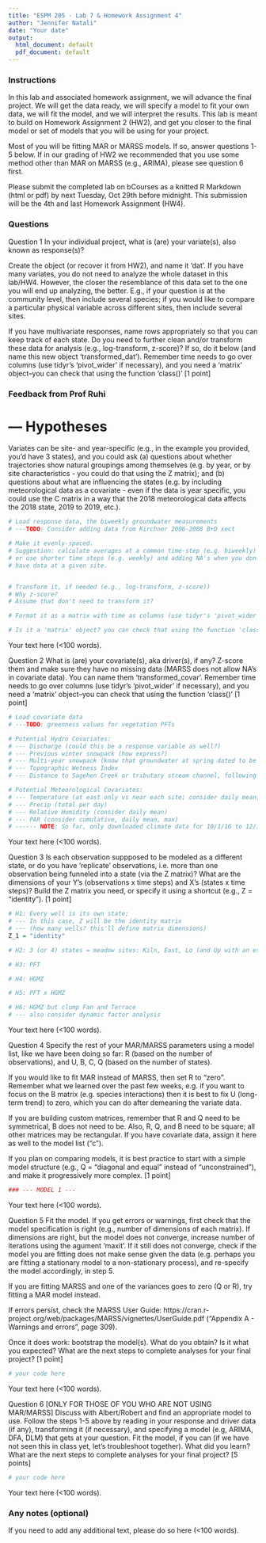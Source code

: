 ```yaml
---
title: "ESPM 205 - Lab 7 & Homework Assignment 4"
author: "Jennifer Natali"
date: "Your date"
output:
  html_document: default
  pdf_document: default
---
```


### Instructions
In this lab and associated homework assignment, we will advance the final project. We will get the data ready, we will specify a model to fit your own data, we will fit the model, and we will interpret the results. This lab is meant to build on Homework Assignment 2 (HW2), and get you closer to the final model or set of models that you will be using for your project. 

Most of you will be fitting MAR or MARSS models. If so, answer questions 1-5 below. If in our grading of HW2 we recommended that you use some method other than MAR on MARSS (e.g., ARIMA), please see question 6 first.

Please submit the completed lab on bCourses as a knitted R Markdown (html or pdf) by next Tuesday, Oct 29th before midnight. This submission will be the 4th and last Homework Assignment (HW4).

### Questions
Question 1
In your individual project, what is (are) your variate(s), also known as response(s)? 

Create the object (or recover it from HW2), and name it 'dat'. If you have many variates, you do not need to analyze the whole dataset in this lab/HW4. However, the closer the resemblance of this data set to the one you will end up analyzing, the better. E.g., if your question is at the community level, then include several species; if you would like to compare a particular physical variable across different sites, then include several sites. 

If you have multivariate responses, name rows appropriately so that you can keep track of each state. Do you need to further clean and/or transform these data for analysis (e.g., log-transform, z-score)? If so, do it below (and name this new object 'transformed_dat'). 
Remember time needs to go over columns (use tidyr's 'pivot_wider' if necessary), and you need a 'matrix' object--you can check that using the function 'class()'  [1 point]

### Feedback from Prof Ruhi

# --- Hypotheses
Variates can be site- and year-specific (e.g., in the example you provided, you'd have 3 states), and you could ask (a) questions about whether trajectories show natural groupings among themselves (e.g. by year, or by site characteristics - you could do that using the Z matrix); and (b) questions about what are influencing the states (e.g. by including meteorological data as a covariate - even if the data is year specific, you could use the C matrix in a way that the 2018 meteorological data affects the 2018 state, 2019 to 2019, etc.). 

```r
# Load response data, the biweekly groundwater measurements
# ---TODO: Consider adding data from Kirchner 2006-2008 B+D xect

# Make it evenly-spaced.
# Suggestion: calculate averages at a common time-step (e.g. biweekly)
# or use shorter time steps (e.g. weekly) and adding NA's when you don't 
# have data at a given site.


# Transform it, if needed (e.g., log-transform, z-score))
# Why z-score?
# Assume that don't need to transform it?

# Format it as a matrix with time as columns (use tidyr's 'pivot_wider' if necessary)

# Is it a 'matrix' object? you can check that using the function 'class()' 

```
Your text here (<100 words).



Question 2
What is (are) your covariate(s), aka driver(s), if any? Z-score them and make sure they have no missing data (MARSS does not allow NA's in covariate data). You can name them 'transformed_covar'. Remember time needs to go over columns (use tidyr's 'pivot_wider' if necessary), and you need a 'matrix' object--you can check that using the function 'class()' [1 point]
```r
# Load covariate data
# ---TODO: greenness values for vegetation PFTs

# Potential Hydro Covariates:
# --- Discharge (could this be a response variable as well?)
# --- Previous winter snowpack (how express?)
# --- Multi-year snowpack (know that groundwater at spring dated to be 30yo)
# --- Topographic Wetness Index
# --- Distance to Sagehen Creek or tributary stream channel, following topo

# Potential Meteorological Covariates:
# --- Temperature (at east only vs near each site; consider daily mean, max, cumulative)
# --- Precip (total per day)
# --- Relative Humidity (consider daily mean)
# --- PAR (consider cumulative, daily mean, max)
# ------ NOTE: So far, only downloaded climate data for 10/1/16 to 12/17/20

```
Your text here (<100 words).



Question 3
Is each observation suppposed to be modeled as a different state, or do you have 'replicate' observations, i.e. more than one observation being funneled into a state (via the Z matrix)? What are the dimensions of your Y's (observations x time steps) and X's (states x time steps)? Build the Z matrix you need, or specify it using a shortcut (e.g., Z = "identity"). [1 point]
```r
# H1: Every well is its own state;
# --- In this case, Z will be the identity matrix 
# --- (how many wells? this'll define matrix dimensions)
Z_1 = "identity"

# H2: 3 (or 4) states = meadow sites: Kiln, East, Lo (and Up with an estimate of gw?)

# H3: PFT

# H4: HGMZ

# H5: PFT x HGMZ

# H6: HGMZ but clump Fan and Terrace
# --- also consider dynamic factor analysis


```
Your text here (<100 words).



Question 4
Specify the rest of your MAR/MARSS parameters using a model list, like we have been doing so far: R (based on the number of observations), and U, B, C, Q (based on the number of states). 

If you would like to fit MAR instead of MARSS, then set R to "zero".
Remember what we learned over the past few weeks, e.g. if you want to focus on the B matrix (e.g. species interactions) then it is best to fix U (long-term trend) to zero, which you can do after demeaning the variate data. 

If you are building custom matrices, remember that R and Q need to be symmetrical, B does not need to be. Also, R, Q, and B need to be square; all other matrices may be rectangular. If you have covariate data, assign it here as well to the model list ("c").

If you plan on comparing models, it is best practice to start with a simple model structure (e.g., Q = "diagonal and equal" instead of "unconstrained"), and make it progressively more complex. 
 [1 point]
```r

### --- MODEL 1 ---
```
Your text here (<100 words).



Question 5
Fit the model. If you get errors or warnings, first check that the model specification is right (e.g., number of dimensions of each matrix). If dimensions are right, but the model does not converge, increase number of iterations using the agument 'maxit'. If it still does not converge, check if the model you are fitting does not make sense given the data (e.g. perhaps you are fitting a stationary model to a non-stationary process), and re-specify the model accordingly, in step 5.

If you are fitting MARSS and one of the variances goes to zero (Q or R), try fitting a MAR model instead.

If errors persist, check the MARSS User Guide: https://cran.r-project.org/web/packages/MARSS/vignettes/UserGuide.pdf ("Appendix A - Warnings and errors", page 309). 

Once it does work: bootstrap the model(s). What do you obtain? Is it what you expected?
What are the next steps to complete analyses for your final project? [1 point]
```r
# your code here
```
Your text here (<100 words).


Question 6 [ONLY FOR THOSE OF YOU WHO ARE NOT USING MAR/MARSS]
Discuss with Albert/Robert and find an appropriate model to use. 
Follow the steps 1-5 above by reading in your response and driver data (if any), transforming it (if necessary), and specifying a model (e.g, ARIMA, DFA, DLM) that gets at your question.
Fit the model, if you can (if we have not seen this in class yet, let's troubleshoot together). 
What did you learn? 
What are the next steps to complete analyses for your final project? [5 points]
```r
# your code here
```
Your text here (<100 words).

### Any notes (optional)
If you need to add any additional text, please do so here (<100 words).